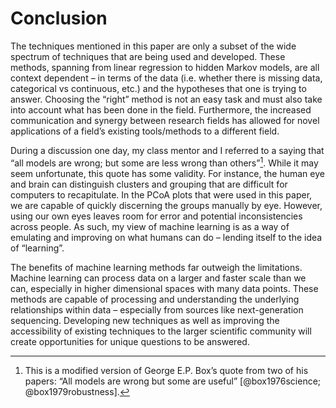 # Conclusion {#con}
The techniques mentioned in this paper are only a subset of the wide spectrum of techniques that are being used and developed. These methods, spanning from linear regression to hidden Markov models, are all context dependent – in terms of the data (i.e. whether there is missing data, categorical vs continuous, etc.) and the hypotheses that one is trying to answer. Choosing the “right” method is not an easy task and must also take into account what has been done in the field. Furthermore, the increased communication and synergy between research fields has allowed for novel applications of a field’s existing tools/methods to a different field.

During a discussion one day, my class mentor and I referred to a saying that “all models are wrong; but some are less wrong than others”[^note_call_quote]. While it may seem unfortunate, this quote has some validity. For instance, the human eye and brain can distinguish clusters and grouping that are difficult for computers to recapitulate. In the PCoA plots that were used in this paper, we are capable of quickly discerning the groups manually by eye. However, using our own eyes leaves room for error and potential inconsistencies across people. As such, my view of machine learning is as a way of emulating and improving on what humans can do – lending itself to the idea of “learning”.

The benefits of machine learning methods far outweigh the limitations. Machine learning can process data on a larger and faster scale than we can, especially in higher dimensional spaces with many data points. These methods are capable of processing and understanding the underlying relationships within data – especially from sources like next-generation sequencing. Developing new techniques as well as improving the accessibility of existing techniques to the larger scientific community will create opportunities for unique questions to be answered.

[^note_call_quote]: This is a modified version of George E.P. Box's quote from two of his papers: "All models are wrong but some are useful" [@box1976science; @box1979robustness].
